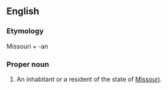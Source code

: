 ==English==

===Etymology===
Missouri + -an

===Proper noun===
{{en-proper noun|Missourians}}

# An inhabitant or a resident of the state of [[Missouri]].